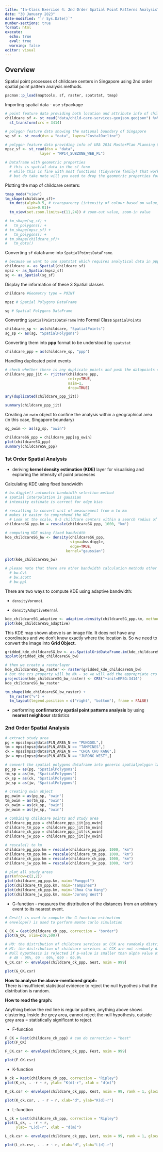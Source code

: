 ```yaml
---
title: "In-Class Exercise 4: 2nd Order Spatial Point Patterns Analysis"
date: "30 January 2023"
date-modified: "`r Sys.Date()`"
number-sections: true
format: html
execute: 
  echo: true
  eval: true
  warning: false
editor: visual
---
```


## Overview

Spatial point processes of childcare centers in Singapore using 2nd order spatial point pattern analysis methods.

```r
pacman::p_load(maptools, sf, raster, spatstat, tmap)
```

Importing spatial data - use `sf`package

```r
# point feature data providing both location and attribute info of childcare centres
childcare_sf <- st_read("data/child-care-services-geojson.geojson") %>%
  st_transform(crs = 3414)
```

```r
# polygon feature data showing the national boundary of Singapore
sg_sf <- st_read(dsn = "data", layer="CostalOutline")

# polygon feature data providing info of URA 2014 MasterPlan Planning Subzone boundary data
mpsz_sf <- st_read(dsn = "data", 
                layer = "MP14_SUBZONE_WEB_PL")

# Dataframe with geometric properties
  # this is spatial data in the sf form
  # while this is fine with most functions (tidyverse family) that work well with tibble dataframe
  # but do take note will you need to drop the geometric properties for other methods...
```

Plotting the map of childcare centers:

```r
tmap_mode("view")
tm_shape(childcare_sf)+
  tm_dots(alph=0.5, # transparency (intensity of colour based on value)
          size=0.01)+
  tm_view(set.zoom.limits=c(11,24)) # zoom-out value, zoom-in value
```

```r
# tm_shape(sg_sf) +
#   tm_polygons() +
# tm_shape(mpsz_sf) +
#   tm_polygons() +
# tm_shape(childcare_sf)+
#   tm_dots()
```

Converting `sf` dataframe into `SpatialPointsDataFrame`.

```r
# because we want to use spatstat which requires analytical data in ppp object form we need to convert the data 
childcare <- as_Spatial(childcare_sf)
mpsz <- as_Spatial(mpsz_sf)
sg <- as_Spatial(sg_sf)
```

Display the information of these 3 Spatial classes

```r
childcare #Geometry type = POINT
```

```r
mpsz # Spatial Polygons DataFrame
```

```r
sg # Spatial Polygons DataFrame
```

Converting `SpatialPointsDataFrame` into Formal Class `SpatialPoints`

```r
childcare_sp <- as(childcare, "SpatialPoints")
sg_sp <- as(sg, "SpatialPolygons")
```

Converting them into **ppp** format to be understood by `spatstat`

```r
childcare_ppp = as(childcare_sp, "ppp")
```

Handling duplicated point events

```r
# check whether there is any duplicate points and push the datapoints slightly through jittering to avoid duplication.
childcare_ppp_jit <- rjitter(childcare_ppp,
                             retry=TRUE,
                             nsim=1,
                             drop=TRUE)

any(duplicated(childcare_ppp_jit))
```

```r
summary(childcare_ppp_jit)
```

Creating an `owin` object to confine the analysis within a geographical area (in this case, Singapore boundary)

```r
sg_owin <- as(sg_sp, "owin")

childcareSG_ppp = childcare_ppp[sg_owin]
plot(childcareSG_ppp)
summary(childcareSG_ppp)
```

### 1st Order Spatial Analysis

-   deriving **kernel density estimation (KDE)** layer for visualising and exploring the intensity of point processes

Calculating KDE using fixed bandwidth

```r
# bw.diggle() automatic bandwidth selection method
# spatial interpolation is gaussian
# intensity estimate is correct for edge bias

# rescalling to convert unit of measurement from m to km
# makes it easier to comprehend the KDE
  # Look at the scale, 0-5 childcare centers within a search radius of 1km
childcareSG_ppp.km = rescale(childcareSG_ppp, 1000, "km")

# computing KDE using fixed bandwidth
kde_childcareSG_bw <- density(childcareSG_ppp,
                              sigma=bw.diggle,
                              edge=TRUE,
                            kernel="gaussian") 

plot(kde_childcareSG_bw)

# please note that there are other bandwidth calculation methods other than bw.diggle
  # bw.CvL
  # bw.scott
  # bw.ppl
```

There are two ways to compute KDE using adaptive bandwidth:

-   `densityVoronoi`

-   `densityAdaptiveKernal`

```r
kde_childcareSG_adaptive <- adaptive.density(childcareSG_ppp.km, method="kernel")
plot(kde_childcareSG_adaptive)
```

This KDE map shown above is an image file. It does not have any coordinates and we don't know exactly where the location is. So we need to convert the image into **Grid Object**.

```r
gridded_kde_childcareSG_bw <- as.SpatialGridDataFrame.im(kde_childcareSG_bw)
spplot(gridded_kde_childcareSG_bw)
```

```r
# then we create a rasterlayer
kde_childcareSG_bw_raster <- raster(gridded_kde_childcareSG_bw)
# but the crs property will be NA - so we will add the appropriate crs
projection(kde_childcareSG_bw_raster) <- CRS("+init=EPSG:3414")
kde_childcareSG_bw_raster
```

```r
tm_shape(kde_childcareSG_bw_raster) + 
  tm_raster("v") +
  tm_layout(legend.position = c("right", "bottom"), frame = FALSE)
```

-   performing **confirmatory spatial point patterns analysis** by using **nearest neighbour** statistics

### 2nd Order Spatial Analysis

```r
# extract study area
pg = mpsz[mpsz@data$PLN_AREA_N == "PUNGGOL",]
tm = mpsz[mpsz@data$PLN_AREA_N == "TAMPINES",]
ck = mpsz[mpsz@data$PLN_AREA_N == "CHOA CHU KANG",]
jw = mpsz[mpsz@data$PLN_AREA_N == "JURONG WEST",]

# convert the spatial polygons dataframe into generic spatialpolygon layers
pg_sp = as(pg, "SpatialPolygons")
tm_sp = as(tm, "SpatialPolygons")
ck_sp = as(ck, "SpatialPolygons")
jw_sp = as(jw, "SpatialPolygons")

# creating owin object
pg_owin = as(pg_sp, "owin")
tm_owin = as(tm_sp, "owin")
ck_owin = as(ck_sp, "owin")
jw_owin = as(jw_sp, "owin")

# combining childcare points and study area
childcare_pg_ppp = childcare_ppp_jit[pg_owin]
childcare_tm_ppp = childcare_ppp_jit[tm_owin]
childcare_ck_ppp = childcare_ppp_jit[ck_owin]
childcare_jw_ppp = childcare_ppp_jit[jw_owin]

# rescale() to km
childcare_pg_ppp.km = rescale(childcare_pg_ppp, 1000, "km")
childcare_tm_ppp.km = rescale(childcare_tm_ppp, 1000, "km")
childcare_ck_ppp.km = rescale(childcare_ck_ppp, 1000, "km")
childcare_jw_ppp.km = rescale(childcare_jw_ppp, 1000, "km")

# plot all study areas
par(mfrow=c(2,2))
plot(childcare_pg_ppp.km, main="Punggol")
plot(childcare_tm_ppp.km, main="Tampines")
plot(childcare_ck_ppp.km, main="Choa Chu Kang")
plot(childcare_jw_ppp.km, main="Jurong West")
```

-   G-function - measures the distribution of the distances from an arbitrary event to its nearest event.

```r
# Gest() is used to compute the G-function estimation
# envelope() is used to perform monte carlo simulation

G_CK = Gest(childcare_ck_ppp, correction = "border")
plot(G_CK, xlim=c(0,500))
```

```r
# H0: the distribution of childcare services at CCK are randomly distributed
# H1: the distribution of childcare services at CCK are not randomly distributed
# Null hypothesis is rejected if p-value is smaller than alpha value of 0.001
  # 49 - 95%, 99 - 99%, 999 - 99.9%
G_CK.csr <- envelope(childcare_ck_ppp, Gest, nsim = 999)
```

```r
plot(G_CK.csr)
```

**How to analyse the above-mentioned graph:\
**There is insufficient statistical evidence to reject the null hypothesis that the distribution is random.

**How to read the graph:**

Anything below the red line is regular pattern, anything above shows clustering. Inside the grey area, cannot reject the null hypothesis, outside grey area = statistically significant to reject.

-   F-function

```r
F_CK = Fest(childcare_ck_ppp) # can do correction = "best"
plot(F_CK)
```

```r
F_CK.csr <- envelope(childcare_ck_ppp, Fest, nsim = 999)
```

```r
plot(F_CK.csr)
```

-   K-function

```r
K_ck = Kest(childcare_ck_ppp, correction = "Ripley")
plot(K_ck, . -r ~ r, ylab= "K(d)-r", xlab = "d(m)")
```

```r
K_ck.csr <- envelope(childcare_ck_ppp, Kest, nsim = 99, rank = 1, glocal=TRUE)
```

```r
plot(K_ck.csr, . - r ~ r, xlab="d", ylab="K(d)-r")
```

-   L-function

```r
L_ck = Lest(childcare_ck_ppp, correction = "Ripley")
plot(L_ck, . -r ~ r, 
     ylab= "L(d)-r", xlab = "d(m)")
```

```r
L_ck.csr <- envelope(childcare_ck_ppp, Lest, nsim = 99, rank = 1, glocal=TRUE)
```

```r
plot(L_ck.csr, . - r ~ r, xlab="d", ylab="L(d)-r")
```
